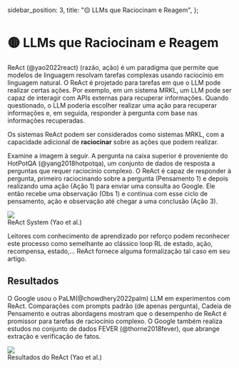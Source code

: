   sidebar_position: 3,
  title: "🟡 LLMs que Raciocinam e Reagem",
};

# 🟡 LLMs que Raciocinam e Reagem

ReAct (@yao2022react) (razão, ação) é um paradigma que permite que modelos de linguagem resolvam tarefas complexas usando raciocínio em linguagem natural. O ReAct é projetado para tarefas em que o LLM pode realizar certas ações. Por exemplo, em um sistema MRKL, um LLM pode ser capaz de interagir com APIs externas para recuperar informações. Quando questionado, o LLM poderia escolher realizar uma ação para recuperar informações e, em seguida, responder à pergunta com base nas informações recuperadas.

Os sistemas ReAct podem ser considerados como sistemas MRKL, com a capacidade adicional de **raciocinar** sobre as ações que podem realizar.

Examine a imagem à seguir. A pergunta na caixa superior é proveniente do HotPotQA (@yang2018hotpotqa), um conjunto de dados de resposta a perguntas que requer raciocínio complexo. O ReAct é capaz de responder à pergunta, primeiro raciocinando sobre a pergunta (Pensamento 1) e depois realizando uma ação (Ação 1) para enviar uma consulta ao Google. Ele então recebe uma observação (Obs 1) e continua com esse ciclo de pensamento, ação e observação até chegar a uma conclusão (Ação 3).

<div style={{ textAlign: "center" }}>
  <Image
    src="/docs/assets/advanced/react_qa.webp"
    width={1028}
    height={762}
    style={{ width: "500px", margin: "auto" }}
  />
</div>

<div style={{ textAlign: "center" }}>ReAct System (Yao et al.)</div>

Leitores com conhecimento de aprendizado por reforço podem reconhecer este processo como semelhante ao clássico loop RL de estado, ação, recompensa, estado,... ReAct fornece alguma formalização tal caso em seu artigo.

## Resultados

O Google usou o PaLM(@chowdhery2022palm) LLM em experimentos com ReAct. Comparações com prompts padrão (de apenas pergunta), Cadeia de Pensamento e outras abordagens mostram que o desempenho de ReAct é promissor para tarefas de raciocínio complexo. O Google também realiza estudos no conjunto de dados FEVER (@thorne2018fever), que abrange extração e verificação de fatos.

<div style={{ textAlign: "center" }}>
  <Image
    src="/docs/assets/advanced/react_performance.webp"
    width={1286}
    height={488}
    style={{ width: "500px", margin: "auto" }}
  />
</div>

<div style={{ textAlign: "center" }}>Resultados do ReAct (Yao et al.)</div>
